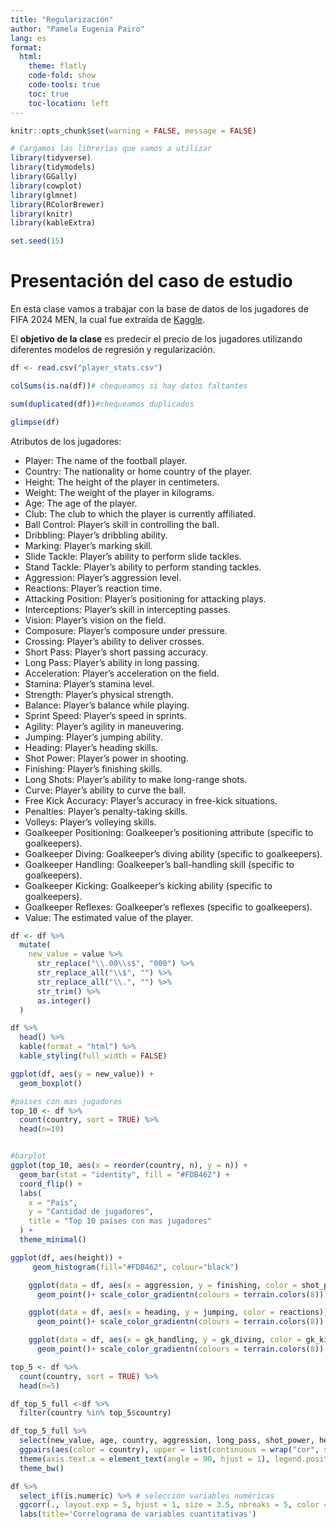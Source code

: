 ---
title: "Regularización"
author: "Pamela Eugenia Pairo"
lang: es
format:
  html:
    theme: flatly
    code-fold: show
    code-tools: true
    toc: true
    toc-location: left
---

```{r, echo=TRUE, message=FALSE, warning=FALSE}
knitr::opts_chunk$set(warning = FALSE, message = FALSE)

# Cargamos las librerías que vamos a utilizar
library(tidyverse)
library(tidymodels)
library(GGally)
library(cowplot)
library(glmnet)
library(RColorBrewer)
library(knitr)
library(kableExtra)

set.seed(15)
```

# Presentación del caso de estudio

En esta clase vamos a trabajar con la base de datos de los jugadores de FIFA 2024 MEN, la cual fue extraída de [Kaggle](https://www.kaggle.com/datasets/rehandl23/fifa-24-player-stats-dataset/data).

El **objetivo de la clase** es predecir el precio de los jugadores utilizando diferentes modelos de regresión y regularización.

```{r}
df <- read.csv("player_stats.csv")

colSums(is.na(df))# chequeamos si hay datos faltantes
```
```{r}
sum(duplicated(df))#chequeamos duplicados

```
```{r}
glimpse(df)
```

Atributos de los jugadores:

- Player: The name of the football player.
- Country: The nationality or home country of the player.
- Height: The height of the player in centimeters.
- Weight: The weight of the player in kilograms.
- Age: The age of the player.
- Club: The club to which the player is currently affiliated.
- Ball Control: Player's skill in controlling the ball.
- Dribbling: Player's dribbling ability.
- Marking: Player's marking skill.
- Slide Tackle: Player's ability to perform slide tackles.
- Stand Tackle: Player's ability to perform standing tackles.
- Aggression: Player's aggression level.
- Reactions: Player's reaction time.
- Attacking Position: Player's positioning for attacking plays.
- Interceptions: Player's skill in intercepting passes.
- Vision: Player's vision on the field.
- Composure: Player's composure under pressure.
- Crossing: Player's ability to deliver crosses.
- Short Pass: Player's short passing accuracy.
- Long Pass: Player's ability in long passing.
- Acceleration: Player's acceleration on the field.
- Stamina: Player's stamina level.
- Strength: Player's physical strength.
- Balance: Player's balance while playing.
- Sprint Speed: Player's speed in sprints.
- Agility: Player's agility in maneuvering.
- Jumping: Player's jumping ability.
- Heading: Player's heading skills.
- Shot Power: Player's power in shooting.
- Finishing: Player's finishing skills.
- Long Shots: Player's ability to make long-range shots.
- Curve: Player's ability to curve the ball.
- Free Kick Accuracy: Player's accuracy in free-kick situations.
- Penalties: Player's penalty-taking skills.
- Volleys: Player's volleying skills.
- Goalkeeper Positioning: Goalkeeper's positioning attribute (specific to goalkeepers).
- Goalkeeper Diving: Goalkeeper's diving ability (specific to goalkeepers).
- Goalkeeper Handling: Goalkeeper's ball-handling skill (specific to goalkeepers).
- Goalkeeper Kicking: Goalkeeper's kicking ability (specific to goalkeepers).
- Goalkeeper Reflexes: Goalkeeper's reflexes (specific to goalkeepers).
- Value: The estimated value of the player.


```{r}

df <- df %>%
  mutate(
    new_value = value %>%
      str_replace("\\.00\\s$", "000") %>%
      str_replace_all("\\$", "") %>%
      str_replace_all("\\.", "") %>%
      str_trim() %>%
      as.integer()
  )

df %>%
  head() %>%
  kable(format = "html") %>%
  kable_styling(full_width = FALSE) 


```


```{r}
ggplot(df, aes(y = new_value)) +
  geom_boxplot()
```


```{r}
#paises con mas jugadores
top_10 <- df %>%
  count(country, sort = TRUE) %>% 
  head(n=10)


#barplot
ggplot(top_10, aes(x = reorder(country, n), y = n)) +
  geom_bar(stat = "identity", fill = "#FDB462") + 
  coord_flip() +
  labs(
    x = "País",
    y = "Cantidad de jugadores",
    title = "Top 10 países con mas jugadores"
  ) +
  theme_minimal()

```
```{r}
ggplot(df, aes(height)) +
     geom_histogram(fill="#FDB462", colour="black")

```
```{r}
    ggplot(data = df, aes(x = aggression, y = finishing, color = shot_power)) +
      geom_point()+ scale_color_gradientn(colours = terrain.colors(8))
```

```{r}
    ggplot(data = df, aes(x = heading, y = jumping, color = reactions)) +
      geom_point()+ scale_color_gradientn(colours = terrain.colors(8))
```

```{r}
    ggplot(data = df, aes(x = gk_handling, y = gk_diving, color = gk_kicking)) +
      geom_point()+ scale_color_gradientn(colours = terrain.colors(8))
```

```{r}
top_5 <- df %>%
  count(country, sort = TRUE) %>% 
  head(n=5)

df_top_5_full <-df %>%
  filter(country %in% top_5$country)
```

```{r}
df_top_5_full %>% 
  select(new_value, age, country, aggression, long_pass, shot_power, height, finishing, country) %>% 
  ggpairs(aes(color = country), upper = list(continuous = wrap("cor", size = 3, hjust=0.5)), progress=FALSE) + 
  theme(axis.text.x = element_text(angle = 90, hjust = 1), legend.position = "bottom") + 
  theme_bw()
```
```{r}
df %>% 
  select_if(is.numeric) %>% # selección variables numéricas
  ggcorr(., layout.exp = 5, hjust = 1, size = 3.5, nbreaks = 5, color = "grey50") + # graficamos correlacion pearson
  labs(title='Correlograma de variables cuantitativas')
```

